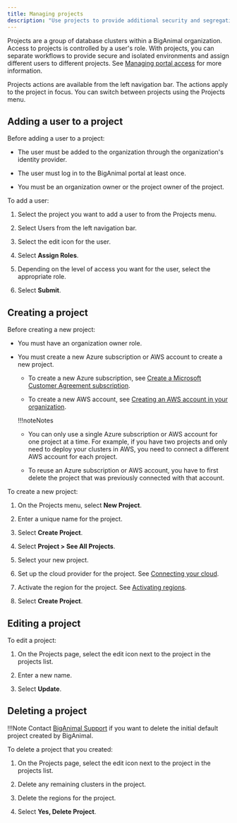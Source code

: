 ```yaml
---
title: Managing projects
description: "Use projects to provide additional security and segregation to workflows within your organization"
---
```


Projects are a group of database clusters within a BigAnimal organization. Access to projects is controlled by a user's role. With projects, you can separate workflows to provide secure and isolated environments and assign different users to different projects. See [Managing portal access](/biganimal/release/administering_cluster/01_portal_access) for more information.

Projects actions are available from the left navigation bar. The actions apply to the project in focus. You can switch between projects using the Projects menu.

## Adding a user to a project
Before adding a user to a project: 
- The user must be added to the organization through the organization's identity provider.

- The user must log in to the BigAnimal portal at least once.
- You must be an organization owner or the project owner of the project.

To add a user: 
1. Select the project you want to add a user to from the Projects menu.

1. Select Users from the left navigation bar.
2.  Select the edit icon for the user.
3.  Select **Assign Roles**.
4.  Depending on the level of access you want for the user, select the appropriate role.

5.  Select **Submit**.


## Creating a project

Before creating a new project: 

- You must have an organization owner role.

- You must create a new Azure subscription or AWS account to create a new project. 

  - To create a new Azure subscription, see [Create a Microsoft Customer Agreement subscription](https://learn.microsoft.com/en-us/azure/cost-management-billing/manage/create-subscription).

  - To create a new AWS account, see [Creating an AWS account in your organization](https://docs.aws.amazon.com/organizations/latest/userguide/orgs_manage_accounts_create.html).

  !!!noteNotes
     - You can only use a single Azure subscription or AWS account for one project at a time. For example, if you have two projects and only need to deploy your clusters in AWS, you need to connect a different AWS account for each project.

     - To reuse an Azure subscription or AWS account, you have to first delete the project that was previously connected with that account.

To create a new project:

1. On the Projects menu, select **New Project**.

1. Enter a unique name for the project.
1. Select **Create Project**.
1. Select **Project > See All Projects**.
1. Select your new project.
1. Set up the cloud provider for the project. See [Connecting your cloud](/biganimal/latest/getting_started/02_connecting_to_your_cloud/).
1. Activate the region for the project. See [Activating regions](/biganimal/latest/getting_started/activating_regions/).
1. Select **Create Project**.


## Editing a project

To edit a project:
1. On the Projects page, select the edit icon next to the project in the projects list.

1. Enter a new name.
1. Select **Update**.


## Deleting a project

!!!Note 
   Contact [BigAnimal Support](/biganimal/release/overview/support) if you want to delete the initial default project created by BigAnimal.

To delete a project that you created:

1. On the Projects page, select the edit icon next to the project in the projects list.

1. Delete any remaining clusters in the project.
1. Delete the regions for the project.
1. Select **Yes, Delete Project**.
